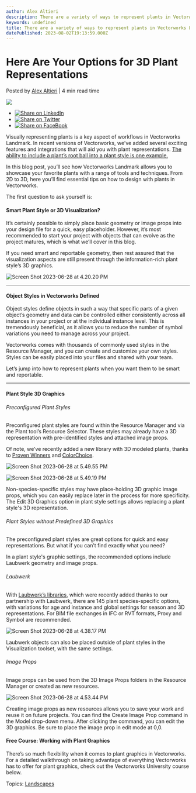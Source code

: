 ```yaml
---
author: Alex Altieri
description: There are a variety of ways to represent plants in Vectorworks Landmark. Read about some of our recommendations in this blog post.
keywords: undefined
title: There are a variety of ways to represent plants in Vectorworks Landmark. Read about some of our recommendations in this blog post. 
datePublished: 2023-08-02T19:13:59.000Z
---
```

  

# Here Are Your Options for 3D Plant Representations

 Posted by [Alex Altieri](https://blog.vectorworks.net/author/alex-altieri) | 4 min read time 

![](https://blog.vectorworks.net/hubfs/Blog%20Images/2023%20Blog%20Images/8_Plants/blog-1440x800%20%286%29.png) 

* [![Share on LinkedIn](https://2659751.fs1.hubspotusercontent-na1.net/hubfs/2659751/michaelDemo/share-LI.png)](http://www.linkedin.com/shareArticle?mini=true&url=https%3A%2F%2Fblog.vectorworks.net%2Fnew-plant-representation-options-in-vectorworks-landmark)
* [![Share on Twitter](https://2659751.fs1.hubspotusercontent-na1.net/hubfs/2659751/michaelDemo/share-TW.png)](https://www.twitter.com/share?text=Here%20Are%20Your%20Options%20for%203D%20Plant%20Representations&url=https%3A%2F%2Fblog.vectorworks.net%2Fnew-plant-representation-options-in-vectorworks-landmark&via=PMGTweets)
* [![Share on FaceBook](https://2659751.fs1.hubspotusercontent-na1.net/hubfs/2659751/michaelDemo/share-FB.png)](https://www.facebook.com/sharer/sharer.php?u=https%3A%2F%2Fblog.vectorworks.net%2Fnew-plant-representation-options-in-vectorworks-landmark)

Visually representing plants is a key aspect of workflows in Vectorworks Landmark. In recent versions of Vectorworks, we’ve added several exciting features and integrations that will aid you with plant representations. [The ability to include a plant’s root ball into a plant style is one example.](https://university.vectorworks.net/course/view.php?id=1768)

In this blog post, you’ll see how Vectorworks Landmark allows you to showcase your favorite plants with a range of tools and techniques. From 2D to 3D, here you’ll find essential tips on how to design with plants in Vectorworks.

The first question to ask yourself is:

#### Smart Plant Style or 3D Visualization?

It’s certainly possible to simply place basic geometry or image props into your design file for a quick, easy placeholder. However, it’s most recommended to start your project with objects that can evolve as the project matures, which is what we’ll cover in this blog.

If you need smart and reportable geometry, then rest assured that the visualization aspects are still present through the information-rich plant style’s 3D graphics.

![Screen Shot 2023-06-28 at 4.20.20 PM](https://blog.vectorworks.net/hs-fs/hubfs/Blog%20Images/2023%20Blog%20Images/8_Plants/Screen%20Shot%202023-06-28%20at%204.20.20%20PM.png?width=1021&height=750&name=Screen%20Shot%202023-06-28%20at%204.20.20%20PM.png)

---

#### Object Styles in Vectorworks Defined

Object styles define objects in such a way that specific parts of a given object’s geometry and data can be controlled either consistently across all instances in your project or at the individual instance level. This is tremendously beneficial, as it allows you to reduce the number of symbol variations you need to manage across your project.

Vectorworks comes with thousands of commonly used styles in the Resource Manager, and you can create and customize your own styles. Styles can be easily placed into your files and shared with your team.

Let’s jump into how to represent plants when you want them to be smart and reportable.

---

#### Plant Style 3D Graphics

###### Preconfigured Plant Styles

Preconfigured plant styles are found within the Resource Manager and via the Plant tool’s Resource Selector. These styles may already have a 3D representation with pre-identified styles and attached image props.

Of note, we’ve recently added a new library with 3D modeled plants, thanks to [Proven Winners](http://www.provenwinners.com/) and [ColorChoice](https://colorchoiceplants.com/).

![Screen Shot 2023-06-28 at 5.49.55 PM](https://blog.vectorworks.net/hs-fs/hubfs/Blog%20Images/2023%20Blog%20Images/8_Plants/Screen%20Shot%202023-06-28%20at%205.49.55%20PM.png?width=740&height=500&name=Screen%20Shot%202023-06-28%20at%205.49.55%20PM.png)

![Screen Shot 2023-06-28 at 5.49.19 PM](https://blog.vectorworks.net/hs-fs/hubfs/Blog%20Images/2023%20Blog%20Images/8_Plants/Screen%20Shot%202023-06-28%20at%205.49.19%20PM.png?width=740&height=500&name=Screen%20Shot%202023-06-28%20at%205.49.19%20PM.png)

Non-species-specific styles may have place-holding 3D graphic image props, which you can easily replace later in the process for more specificity. The Edit 3D Graphics option in plant style settings allows replacing a plant style's 3D representation.

###### Plant Styles without Predefined 3D Graphics

The preconfigured plant styles are great options for quick and easy representations. But what if you can’t find exactly what you need?

In a plant style's graphic settings, the recommended options include Laubwerk geometry and image props.

###### Laubwerk

With [Laubwerk’s libraries](../../../net/vectorworks/blog/vectorworks-laubwerk-will-improve-your-site-design-workflow.html), which were recently added thanks to our partnership with Laubwerk, there are 145 plant species-specific options, with variations for age and instance and global settings for season and 3D representations. For BIM file exchanges in IFC or RVT formats, Proxy and Symbol are recommended.

![Screen Shot 2023-06-28 at 4.38.17 PM](https://blog.vectorworks.net/hs-fs/hubfs/Blog%20Images/2023%20Blog%20Images/8_Plants/Screen%20Shot%202023-06-28%20at%204.38.17%20PM.png?width=792&height=750&name=Screen%20Shot%202023-06-28%20at%204.38.17%20PM.png)

Laubwerk objects can also be placed outside of plant styles in the Visualization toolset, with the same settings.

###### Image Props

Image props can be used from the 3D Image Props folders in the Resource Manager or created as new resources.

![Screen Shot 2023-06-28 at 4.53.44 PM](https://blog.vectorworks.net/hs-fs/hubfs/Blog%20Images/2023%20Blog%20Images/8_Plants/Screen%20Shot%202023-06-28%20at%204.53.44%20PM.png?width=778&height=750&name=Screen%20Shot%202023-06-28%20at%204.53.44%20PM.png)

Creating image props as new resources allows you to save your work and reuse it on future projects. You can find the Create Image Prop command in the Model drop-down menu. After clicking the command, you can edit the 3D graphics. Be sure to place the image prop in edit mode at 0,0.

#### Free Course: Working with Plant Graphics

There’s so much flexibility when it comes to plant graphics in Vectorworks. For a detailed walkthrough on taking advantage of everything Vectorworks has to offer for plant graphics, check out the Vectorworks University course below.

 Topics: [Landscapes](https://blog.vectorworks.net/topic/landscapes) 

  